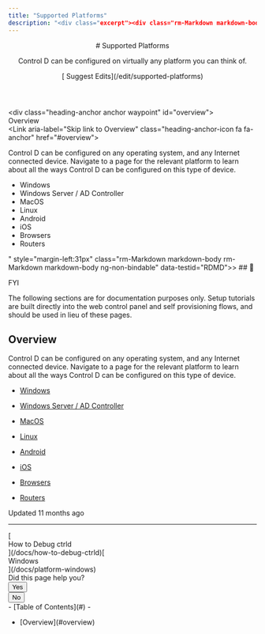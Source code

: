 ```yaml
---
title: "Supported Platforms"
description: "<div class="excerpt"><div class="rm-Markdown markdown-body" data-testid="RDMD"><p>Control D can be configured on virtually any platform you can think of.</p></div></div></div><div class="col-xs-3">[<i aria-hidden="true" class="icon icon-edit"></i> Suggest Edits](/edit/supported-platforms)</div></div></header><div class="grid-container-fluid" id="content-container"><section class="content-body grid-75"><div dehydrated="> ## <span class=&quot;callout-icon&quot;>📘</span><p>FYI</p>"
---
```


<header id="content-head"><div class="row clearfix"><div class="col-xs-9"># Supported Platforms

<div class="excerpt"><div class="rm-Markdown markdown-body" data-testid="RDMD"><p>Control D can be configured on virtually any platform you can think of.</p></div></div></div><div class="col-xs-3">[<i aria-hidden="true" class="icon icon-edit"></i> Suggest Edits](/edit/supported-platforms)</div></div></header><div class="grid-container-fluid" id="content-container"><section class="content-body grid-75"><div dehydrated="> ## <span class=&quot;callout-icon&quot;>📘</span><p>FYI</p>

<p>The following sections are for documentation purposes only. Setup tutorials are built directly into the web control panel and self provisioning flows, and should be used in lieu of these pages.</p>

# <div class=&quot;heading-anchor anchor waypoint&quot; id=&quot;overview&quot;></div><div class=&quot;heading-text&quot;><div id=&quot;section-overview&quot; class=&quot;heading-anchor_backwardsCompatibility&quot;></div>Overview</div><Link aria-label=&quot;Skip link to Overview&quot; class=&quot;heading-anchor-icon fa fa-anchor&quot; href=&quot;#overview&quot;></Link>

<p>Control D can be configured on any operating system, and any Internet connected device. Navigate to a page for the relevant platform to learn about all the ways Control D can be configured on this type of device.</p>

- <Link href=&quot;/docs/platform-windows&quot; target=&quot;&quot; title=&quot;&quot; class=&quot;doc-link&quot; data-sidebar=&quot;platform-windows&quot;>Windows</Link> 

- <Link href=&quot;/docs/windows-server&quot; target=&quot;&quot; title=&quot;&quot; class=&quot;doc-link&quot; data-sidebar=&quot;windows-server&quot;>Windows Server / AD Controller</Link>

- <Link href=&quot;/docs/macos-platform&quot; target=&quot;&quot; title=&quot;&quot; class=&quot;doc-link&quot; data-sidebar=&quot;macos-platform&quot;>MacOS</Link> 

- <Link href=&quot;/docs/linux-platform&quot; target=&quot;&quot; title=&quot;&quot; class=&quot;doc-link&quot; data-sidebar=&quot;linux-platform&quot;>Linux</Link> 

- <Link href=&quot;/docs/android-platform&quot; target=&quot;&quot; title=&quot;&quot; class=&quot;doc-link&quot; data-sidebar=&quot;android-platform&quot;>Android</Link> 

- <Link href=&quot;/docs/ios-platform&quot; target=&quot;&quot; title=&quot;&quot; class=&quot;doc-link&quot; data-sidebar=&quot;ios-platform&quot;>iOS</Link> 

- <Link href=&quot;/docs/browsers-platform&quot; target=&quot;&quot; title=&quot;&quot; class=&quot;doc-link&quot; data-sidebar=&quot;browsers-platform&quot;>Browsers</Link> 

- <Link href=&quot;/docs/routers-platform&quot; target=&quot;&quot; title=&quot;&quot; class=&quot;doc-link&quot; data-sidebar=&quot;routers-platform&quot;>Routers</Link>

" style="margin-left:31px" class="rm-Markdown markdown-body rm-Markdown markdown-body ng-non-bindable" data-testid="RDMD">> ## <span class="callout-icon">📘</span><p>FYI</p>

<p>The following sections are for documentation purposes only. Setup tutorials are built directly into the web control panel and self provisioning flows, and should be used in lieu of these pages.</p>

# <div class="heading-anchor anchor waypoint" id="overview"></div><div class="heading-text"><div id="section-overview" class="heading-anchor_backwardsCompatibility"></div>Overview</div>[](#overview)

<p>Control D can be configured on any operating system, and any Internet connected device. Navigate to a page for the relevant platform to learn about all the ways Control D can be configured on this type of device.</p>

- [Windows](/docs/platform-windows) 

- [Windows Server / AD Controller](/docs/windows-server)

- [MacOS](/docs/macos-platform) 

- [Linux](/docs/linux-platform) 

- [Android](/docs/android-platform) 

- [iOS](/docs/ios-platform) 

- [Browsers](/docs/browsers-platform) 

- [Routers](/docs/routers-platform)

</div><div class="UpdatedAt"><p class="DateLine "><i class="icon icon-watch"></i>Updated<!-- --> <!-- -->11 months ago<!-- --> </p></div><hr class="NextStepsDivider"><nav aria-label="Pagination Controls" class="PaginationControlsjDYuqu8pBMUy rm-Pagination">[<span class="PaginationControls-iconZbaZ3tgyhNmI icon-arrow-left2"></span><div class="PaginationControls-text3qEXHZU00znD PaginationControls-text_left3wBkn4C9R0W_">How to Debug ctrld</div>](/docs/how-to-debug-ctrld)[<div class="PaginationControls-text3qEXHZU00znD PaginationControls-text_right3EIfWubgRVVP">Windows</div><span class="PaginationControls-iconZbaZ3tgyhNmI icon-arrow-right2"></span>](/docs/platform-windows)</nav><div class="rm-PageThumbs PageThumbs"><div class="PageThumbs-helpful">Did this page help you?<div class="PageThumbs-cta"><div class="Dropdown Dropdown_closed"><button aria-haspopup="dialog" class="Button Button_sm PageThumbs-button Dropdown-toggle Button_secondary Button_secondary_text" type="button" aria-expanded="false"><i class="icon icon-thumbs-up-2"></i><span>Yes</span></button></div><div class="Dropdown Dropdown_closed"><button aria-haspopup="dialog" class="Button Button_sm PageThumbs-button Dropdown-toggle Button_secondary Button_secondary_text" type="button" aria-expanded="false"><i class="icon icon-thumbs-down1"></i><span>No</span></button></div></div></div></div></section><section class="content-toc grid-25"><nav>- [<i class="icon icon-text-align-left"></i>Table of Contents](#)
- <ul>
<li>[Overview](#overview)

</li></ul></nav></section></div><div class="ModalWrapper" id="tutorialmodal-root"></div>
